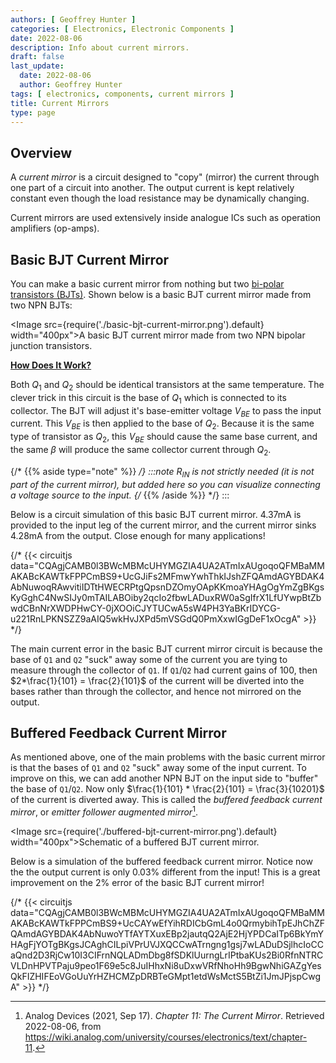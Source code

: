 ```yaml
---
authors: [ Geoffrey Hunter ]
categories: [ Electronics, Electronic Components ]
date: 2022-08-06
description: Info about current mirrors.
draft: false
last_update:
  date: 2022-08-06
  author: Geoffrey Hunter
tags: [ electronics, components, current mirrors ]
title: Current Mirrors
type: page
---
```


## Overview

A _current mirror_ is a circuit designed to "copy" (mirror) the current through one part of a circuit into another. The output current is kept relatively constant even though the load resistance may be dynamically changing.

Current mirrors are used extensively inside analogue ICs such as operation amplifiers (op-amps).

## Basic BJT Current Mirror

You can make a basic current mirror from nothing but two [bi-polar transistors (BJTs)](/electronics/components/transistors/bipolar-junction-transistors-bjts/). Shown below is a basic BJT current mirror made from two NPN BJTs:

<Image src={require('./basic-bjt-current-mirror.png').default} width="400px">A basic BJT current mirror made from two NPN bipolar junction transistors.</Image>

**<u>How Does It Work?</u>**

Both $Q_1$ and $Q_2$ should be identical transistors at the same temperature. The clever trick in this circuit is the base of $Q_1$ which is connected to its collector. The BJT will adjust it's base-emitter voltage $V_{BE}$ to pass the input current. This  $V_{BE}$ is then applied to the base of $Q_2$. Because it is the same type of transistor as $Q_2$, this $V_{BE}$ should cause the same base current, and the same $\beta$ will produce the same collector current through $Q_2$.  

{/* {{% aside type="note" %}} */}
:::note
$R_{IN}$ is not strictly needed (it is not part of the current mirror), but added here so you can visualize connecting a voltage source to the input.
{/* {{% /aside %}} */}
:::

Below is a circuit simulation of this basic BJT current mirror. 4.37mA is provided to the input leg of the current mirror, and the current mirror sinks 4.28mA from the output. Close enough for many applications!

{/* {{< circuitjs data="CQAgjCAMB0l3BWcMBMcUHYMGZIA4UA2ATmIxAUgoqoQFMBaMMAKABcKAWTkFPPCmBS9+UcGJiFs2MFmwYwhThkIJshZFQAmdAGYBDAK4AbNuwoqRAwvitiIDTtHWECRPtgQpsnDZOmyOApKKmoaYHAgOgYmZgBKgsKyGghC4NwSIJy0mTAILABOiby2qcIo2fbwLADuxRW0aSgIfrX1LfUYwpBtZbwdCBnNrXWDPHwCY-0jXOOiCJYTUCwA5sW4PH3YaBKrIDYCG-u221RnLPKNSZZ9aAIQ5wkHvJXPd5mVSGdQ0PmXxwIGgDeF1xOcgA" >}} */}

The main current error in the basic BJT current mirror circuit is because the base of `Q1` and `Q2` "suck" away some of the current you are tying to measure through the collector of `Q1`. If `Q1`/`Q2` had current gains of 100, then $2*\frac{1}{101} = \frac{2}{101}$ of the current will be diverted into the bases rather than through the collector, and hence not mirrored on the output. 

## Buffered Feedback Current Mirror

As mentioned above, one of the main problems with the basic current mirror is that the bases of `Q1` and `Q2` "suck" away some of the input current. To improve on this, we can add another NPN BJT on the input side to "buffer" the base of `Q1`/`Q2`. Now only $\frac{1}{101} * \frac{2}{101} = \frac{3}{10201}$ of the current is diverted away. This is called the _buffered feedback current mirror_, or _emitter follower augmented mirror_[^bib-analog-devices-current-mirror].

<Image src={require('./buffered-bjt-current-mirror.png').default} width="400px">Schematic of a buffered BJT current mirror.</Image>

Below is a simulation of the buffered feedback current mirror. Notice now the the output current is only $0.03\%$ different from the input! This is a great improvement on the $2\%$ error of the basic BJT current mirror!

{/* {{< circuitjs data="CQAgjCAMB0l3BWcMBMcUHYMGZIA4UA2ATmIxAUgoqoQFMBaMMAKABcKAWTkFPPCmBS9+UcCAYwEfYihRDICbGmL4o0QrmybihTpEJhChZFQAmdAGYBDAK4AbNuwoYTfAYTXuxEBp2jautqQ2AjE2HjYPDCaITp6BkYmYHAgFjYOTgBKgsJCAghCILpiVPrUVJXQCCwATrngng1gsj7wLADuDSjlhcIoCCaQnd2D3RjCw10I3CIFrnNQLADmDbg8fSDKlUurngLrIPtbaKUs2Bi0RfnNTRCVLDnHPVTPaju9peo1F69e5c8JuIHhxNi8uDxwVRfNhoHh9BgwNhiGAZgYesQkFIZHIFEoVGoUuYrHZHCMZpDRBTeGMpt1etdWsMctS5BtZi1JmJPjspCwgA" >}} */}

[^bib-analog-devices-current-mirror]: Analog Devices (2021, Sep 17). _Chapter 11: The Current Mirror_. Retrieved 2022-08-06, from https://wiki.analog.com/university/courses/electronics/text/chapter-11.
